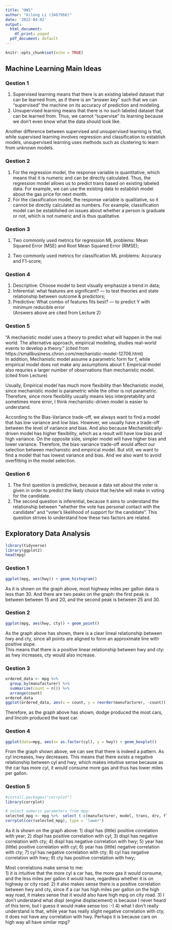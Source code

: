 ```yaml
---
title: "HW1"
author: "Xilong Li (3467966)"
date: '2022-04-02'
output:
  html_document:
    df_print: paged
  pdf_document: default
---
```


```r
knitr::opts_chunk$set(echo = TRUE)
```

## Machine Learning Main Ideas

### Qestion 1
1) Supervised learning means that there is an existing labeled dataset that can be learned from, as if there is an "answer key" such that we can "supervised" the machine on its accuracy of prediction and modeling.    
2) Unsupervised learning means that there is no such labeled dataset that can be learned from. Thus, we cannot "supervise" its learning because we don't even know what the data should look like.

Another difference between supervised and unsupervised learning is that, while supervised learning involves regression and classification to establish models, unsupervised learning uses methods such as clustering to learn from unknown models. 

### Qestion 2
1) For the regression model, the response variable is quantitative, which means that it is numeric and can be directly calculated. Thus, the regression model allows us to predict trans based on existing labeled data. For example, we can use the existing data to establish model about the gas price for next month.
2) For the classification model, the response variable is qualitative, so it cannot be directly calculated as numbers. For example, classification model can be established on issues about whether a person is graduate or not, which is not numeric and is thus qualitative.

### Qestion 3
1) Two commonly used metrics for regression ML problems: Mean Squared Error (MSE) and Root Mean Squared Error (RMSE);

2) Two commonly used metrics for classification ML problems: Accuracy and F1-score;

### Qestion 4
1) Descriptive: Choose model to best visually emphasize a trend in data;
2) Inferential: what features are significant? --- to test theories and state relationship between outcome & predictors;
3) Predictive: What combo of features fits best? --- to predict Y with minimum reducible error    
(Answers above are cited from Lecture 2)

### Qestion 5
"A mechanistic model uses a theory to predict what will happen in the real world. The alternative approach, empirical modeling, studies real-world events to develop a theory." (cited from https://smallbusiness.chron.com/mechanistic-model-12706.html)    
In addition, Mechanistic model assume a parametric form for f, while empirical model does not make any assumptions about f. Empirical model also requries a larger number of observations than mechanistic model. (cited from Lecture)    
    
Usually, Empirical model has much more flexibility than Mechanistic model, since mechanistic model is parametric while the other is not parametric. Therefore, since more flexibility usually means less interpretability and sometimes more error, I think mechanistic-driven model is easier to understand.
    
According to the Bias-Variance trade-off, we always want to find a model that has low variance and low bias. However, we usually have a trade-off between the level of variance and bias. And also because Mechanistically-driven model has higher flexibility, which as a result will have low bias and high variance. On the opposite side, simpler model will have higher bias and lower variance. Therefore, the bias-variance trade-off would affect our selection between mechanistic and empirical model. But still, we want to find a model that has lowest variance and bias. And we also want to avoid overfitting in the model selection.

### Qestion 6
1) The first question is predictive, because a data set about the voter is given in order to predict the likely choice that he/she will make in voting for the candidate.
2) The second question is inferential, because it aims to understand the relationship between "whether the vote has personal contact with the candidate" and "voter’s likelihood of support for the candidate". This question strives to understand how these two factors are related.

## Exploratory Data Analysis
```r
library(tidyverse)
library(ggplot2)
head(mpg)
```
### Qestion 1
```r
ggplot(mpg, aes(hwy)) + geom_histogram()

```
As it is shown on the graph above, most highway miles per gallon data is less than 30. And there are two peaks on the graph: the first peak is between between 15 and 20, and the second peak is between 25 and 30.

### Qestion 2
```r
ggplot(mpg, aes(hwy, cty)) + geom_point()
```
As the graph above has shown, there is a clear lineal relationship between hwy and cty, since all points are aligned to form an approximate line with positive slope.    
This means that there is a positive linear relationship between hwy and cty: as hwy increases, cty would also increase.

### Qestion 3
```r
ordered_data <- mpg %>% 
  group_by(manufacturer) %>% 
  summarise(count = n()) %>% 
  arrange(count)
ordered_data
ggplot(ordered_data, aes(x = count, y = reorder(manufacturer, -count))) + geom_bar(stat = "identity")
```
Therefore, as the graph above has shown, dodge produced the most cars, and lincoln produced the least car.

### Qestion 4
```r
ggplot(data=mpg, aes(x= as.factor(cyl), y = hwy)) + geom_boxplot()
```
From the graph shown above, we can see that there is indeed a pattern. As cyl increases, hwy decreases. This means that there exists a negative relationship between cyl and hwy, which makes intuitive sense because as the car has more cyl, it would consume more gas and thus has lower miles per gallon.

### Qestion 5
```r
#install.packages("corrplot")
library(corrplot)

# select numeric parameters from mpg:
selected_mpg <- mpg %>%  select (-c(manufacturer, model, trans, drv, fl, class))
corrplot(cor(selected_mpg), type = 'lower')

```
As it is shown on the graph above:
1) displ has (little) positive correlation with year;
2) displ has positive correlation with cyl;
3) displ has negative correlation with cty;
4) displ has negative correlation with hwy;
5) year has (little) positive correlation with cyl;
6) year has (little) negative correlation with cty;
7) cyl has negative correlation with cty;
8) cyl has negative correlation with hwy;
9) cty has positive correlation with hwy;
    
Most correlations make sense to me:    
1) it is intuitive that the more cyl a car has, the more gas it would consume, and the less miles per gallon it would have, regardless whether it is on highway or city road.
2) it also makes sense there is a positive correlation between hwy and cty, since if a car has high miles per gallon on the high way road, it makes sense that it would also have high mpg on city road.
3) I don't understand what displ (engine displacement) is because I never heard of this term, but I guess it would make sense too :-)
4) what I don't really understand is that, while year has really slight negative correlation with cty, it does not have any correlation with hwy. Perhaps it is because cars on high way all have similar mpg?

